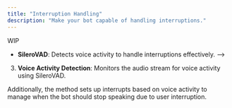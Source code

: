 ```yaml
---
title: "Interruption Handling"
description: "Make your bot capable of handling interruptions."
---
```


WIP

- **SileroVAD**: Detects voice activity to handle interruptions effectively. -->

3. **Voice Activity Detection**: Monitors the audio stream for voice activity using SileroVAD.

Additionally, the method sets up interrupts based on voice activity to manage when the bot should stop speaking due to user interruption.
